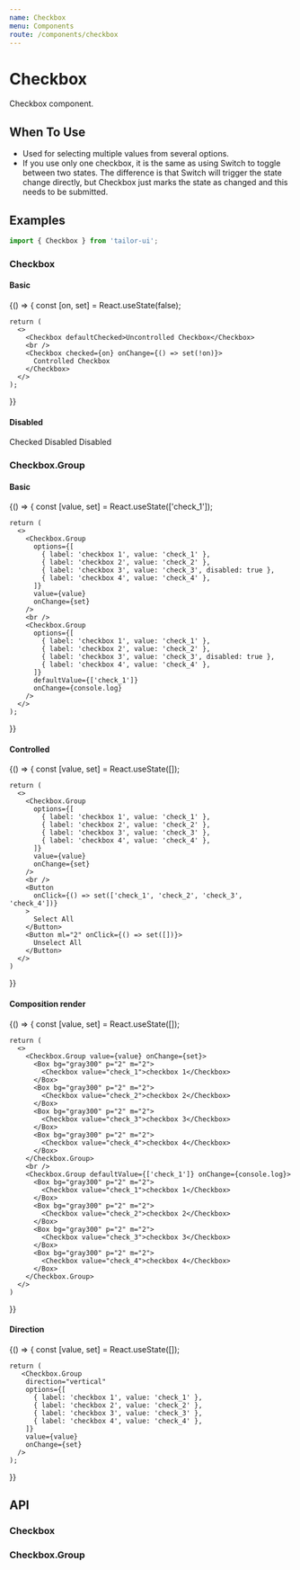 ```yaml
---
name: Checkbox
menu: Components
route: /components/checkbox
---
```





# Checkbox

Checkbox component.

## When To Use

- Used for selecting multiple values from several options.
- If you use only one checkbox, it is the same as using Switch to toggle between two states. The difference is that Switch will trigger the state change directly, but Checkbox just marks the state as changed and this needs to be submitted.

## Examples

```js
import { Checkbox } from 'tailor-ui';
```

### Checkbox

#### Basic

<Playground>
  {() => {
    const [on, set] = React.useState(false);

    return (
      <>
        <Checkbox defaultChecked>Uncontrolled Checkbox</Checkbox>
        <br />
        <Checkbox checked={on} onChange={() => set(!on)}>
          Controlled Checkbox
        </Checkbox>
      </>
    );

}}

</Playground>

#### Disabled

<Playground>
  <Checkbox checked disabled>
    Checked Disabled
  </Checkbox>
  <Checkbox disabled>Disabled</Checkbox>
</Playground>

### Checkbox.Group

#### Basic

<Playground>
  {() => {
    const [value, set] = React.useState(['check_1']);

    return (
      <>
        <Checkbox.Group
          options={[
            { label: 'checkbox 1', value: 'check_1' },
            { label: 'checkbox 2', value: 'check_2' },
            { label: 'checkbox 3', value: 'check_3', disabled: true },
            { label: 'checkbox 4', value: 'check_4' },
          ]}
          value={value}
          onChange={set}
        />
        <br />
        <Checkbox.Group
          options={[
            { label: 'checkbox 1', value: 'check_1' },
            { label: 'checkbox 2', value: 'check_2' },
            { label: 'checkbox 3', value: 'check_3', disabled: true },
            { label: 'checkbox 4', value: 'check_4' },
          ]}
          defaultValue={['check_1']}
          onChange={console.log}
        />
      </>
    );

}}

</Playground>

#### Controlled

<Playground>
  {() => {
    const [value, set] = React.useState([]);

    return (
      <>
        <Checkbox.Group
          options={[
            { label: 'checkbox 1', value: 'check_1' },
            { label: 'checkbox 2', value: 'check_2' },
            { label: 'checkbox 3', value: 'check_3' },
            { label: 'checkbox 4', value: 'check_4' },
          ]}
          value={value}
          onChange={set}
        />
        <br />
        <Button
          onClick={() => set(['check_1', 'check_2', 'check_3', 'check_4'])}
        >
          Select All
        </Button>
        <Button ml="2" onClick={() => set([])}>
          Unselect All
        </Button>
      </>
    )

}}

</Playground>

#### Composition render

<Playground>
  {() => {
    const [value, set] = React.useState([]);

    return (
      <>
        <Checkbox.Group value={value} onChange={set}>
          <Box bg="gray300" p="2" m="2">
            <Checkbox value="check_1">checkbox 1</Checkbox>
          </Box>
          <Box bg="gray300" p="2" m="2">
            <Checkbox value="check_2">checkbox 2</Checkbox>
          </Box>
          <Box bg="gray300" p="2" m="2">
            <Checkbox value="check_3">checkbox 3</Checkbox>
          </Box>
          <Box bg="gray300" p="2" m="2">
            <Checkbox value="check_4">checkbox 4</Checkbox>
          </Box>
        </Checkbox.Group>
        <br />
        <Checkbox.Group defaultValue={['check_1']} onChange={console.log}>
          <Box bg="gray300" p="2" m="2">
            <Checkbox value="check_1">checkbox 1</Checkbox>
          </Box>
          <Box bg="gray300" p="2" m="2">
            <Checkbox value="check_2">checkbox 2</Checkbox>
          </Box>
          <Box bg="gray300" p="2" m="2">
            <Checkbox value="check_3">checkbox 3</Checkbox>
          </Box>
          <Box bg="gray300" p="2" m="2">
            <Checkbox value="check_4">checkbox 4</Checkbox>
          </Box>
        </Checkbox.Group>
      </>
    )

}}

</Playground>

#### Direction

<Playground>
  {() => {
    const [value, set] = React.useState([]);

    return (
       <Checkbox.Group
        direction="vertical"
        options={[
          { label: 'checkbox 1', value: 'check_1' },
          { label: 'checkbox 2', value: 'check_2' },
          { label: 'checkbox 3', value: 'check_3' },
          { label: 'checkbox 4', value: 'check_4' },
        ]}
        value={value}
        onChange={set}
      />
    );

}}

</Playground>

## API

### Checkbox

<PropsTable of={Checkbox} />

### Checkbox.Group

<PropsTable of={CheckboxGroup} />
